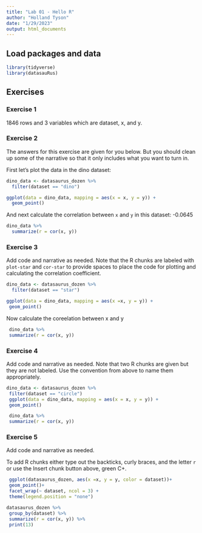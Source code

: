 ```yaml
---
title: "Lab 01 - Hello R"
author: "Holland Tyson"
date: "1/29/2023"
output: html_documents
---
```


## Load packages and data

```r
library(tidyverse) 
library(datasauRus)
```

## Exercises

### Exercise 1

1846 rows and 3 variables which are dataset, x, and y.

### Exercise 2

The answers for this exercise are given for you below. But you should clean up some of the narrative so that it only includes what you want to turn in.

First let's plot the data in the dino dataset:

```r
dino_data <- datasaurus_dozen %>%
  filter(dataset == "dino")

ggplot(data = dino_data, mapping = aes(x = x, y = y)) +
  geom_point()
```

And next calculate the correlation between `x` and `y` in this dataset: -0.0645

```r
dino_data %>%
  summarize(r = cor(x, y))
```

### Exercise 3

Add code and narrative as needed. Note that the R chunks are labeled with `plot-star` and `cor-star` to provide spaces to place the code for plotting and calculating the correlation coefficient.

```r
dino_data <- datasaurus_dozen %>%
  filter(dataset == "star")

ggplot(data = dino_data, mapping = aes(x =x, y = y)) +
 geom_point()
```

Now calculate the coreelation between x and y

```r
 dino_data %>%
 summarize(r = cor(x, y))
```

### Exercise 4

Add code and narrative as needed. Note that two R chunks are given but they are not labeled. Use the convention from above to name them appropriately.

```r
dino_data <- datasaurus_dozen %>%
 filter(dataset == "circle")
 ggplot(data = dino_data, mapping = aes(x = x, y = y)) +
 geom_point()
```

```r
 dino_data %>%
 summarize(r = cor(x, y))
```

### Exercise 5

Add code and narrative as needed.

To add R chunks either type out the backticks, curly braces, and the letter `r` or use the Insert chunk button above, green C+.

```r
 ggplot(datasaurus_dozen, aes(x =x, y = y, color = dataset))+
 geom_point()+
 facet_wrap(~ dataset, ncol = 3) +
 theme(legend.position = "none")
```

```r
datasaurus_dozen %>%
 group_by(dataset) %>%
 summarize(r = cor(x, y)) %>%
 print(13)
```
